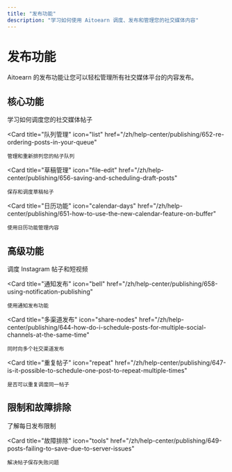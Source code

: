 ```yaml
---
title: "发布功能"
description: "学习如何使用 Aitoearn 调度、发布和管理您的社交媒体内容"
---
```

# 发布功能

Aitoearn 的发布功能让您可以轻松管理所有社交媒体平台的内容发布。

## 核心功能

<CardGroup cols={2}>
  <Card
    title="调度帖子"
    icon="calendar"
    href="/zh/help-center/publishing/642-scheduling-posts"
  >
    学习如何调度您的社交媒体帖子
  </Card>
  
  <Card
    title="队列管理"
    icon="list"
    href="/zh/help-center/publishing/652-re-ordering-posts-in-your-queue"
  >
    管理和重新排列您的帖子队列
  </Card>
  
  <Card
    title="草稿管理"
    icon="file-edit"
    href="/zh/help-center/publishing/656-saving-and-scheduling-draft-posts"
  >
    保存和调度草稿帖子
  </Card>
  
  <Card
    title="日历功能"
    icon="calendar-days"
    href="/zh/help-center/publishing/651-how-to-use-the-new-calendar-feature-on-buffer"
  >
    使用日历功能管理内容
  </Card>
</CardGroup>

## 高级功能

<CardGroup cols={2}>
  <Card
    title="Instagram 发布"
    icon="camera"
    href="/zh/help-center/publishing/657-scheduling-instagram-posts-and-reels"
  >
    调度 Instagram 帖子和短视频
  </Card>
  
  <Card
    title="通知发布"
    icon="bell"
    href="/zh/help-center/publishing/658-using-notification-publishing"
  >
    使用通知发布功能
  </Card>
  
  <Card
    title="多渠道发布"
    icon="share-nodes"
    href="/zh/help-center/publishing/644-how-do-i-schedule-posts-for-multiple-social-channels-at-the-same-time"
  >
    同时向多个社交渠道发布
  </Card>
  
  <Card
    title="重复帖子"
    icon="repeat"
    href="/zh/help-center/publishing/647-is-it-possible-to-schedule-one-post-to-repeat-multiple-times"
  >
    是否可以重复调度同一帖子
  </Card>
</CardGroup>

## 限制和故障排除

<CardGroup cols={2}>
  <Card
    title="发布限制"
    icon="clock"
    href="/zh/help-center/publishing/646-daily-posting-limits"
  >
    了解每日发布限制
  </Card>
  
  <Card
    title="故障排除"
    icon="tools"
    href="/zh/help-center/publishing/649-posts-failing-to-save-due-to-server-issues"
  >
    解决帖子保存失败问题
  </Card>
</CardGroup>
